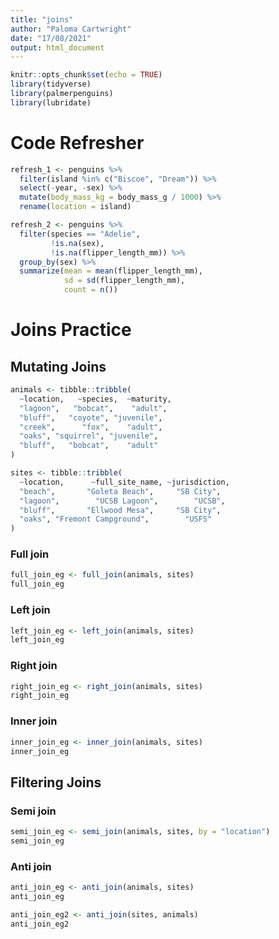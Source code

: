 ```yaml
---
title: "joins"
author: "Paloma Cartwright"
date: "17/08/2021"
output: html_document
---
```


```r
knitr::opts_chunk$set(echo = TRUE)
library(tidyverse)
library(palmerpenguins)
library(lubridate)
```


# Code Refresher 

```r
refresh_1 <- penguins %>%  
  filter(island %in% c("Biscoe", "Dream")) %>% 
  select(-year, -sex) %>% 
  mutate(body_mass_kg = body_mass_g / 1000) %>% 
  rename(location = island)

```

```r
refresh_2 <- penguins %>% 
  filter(species == "Adelie",
         !is.na(sex), 
         !is.na(flipper_length_mm)) %>% 
  group_by(sex) %>% 
  summarize(mean = mean(flipper_length_mm), 
            sd = sd(flipper_length_mm), 
            count = n())
```

# Joins Practice

## Mutating Joins

```r
animals <- tibble::tribble(
  ~location,   ~species,  ~maturity,
  "lagoon",   "bobcat",    "adult",
  "bluff",   "coyote", "juvenile",
  "creek",      "fox",    "adult",
  "oaks", "squirrel", "juvenile",
  "bluff",   "bobcat",    "adult"
)

sites <- tibble::tribble(
  ~location,      ~full_site_name, ~jurisdiction,
  "beach",       "Goleta Beach",     "SB City",
  "lagoon",        "UCSB Lagoon",        "UCSB",
  "bluff",       "Ellwood Mesa",     "SB City",
  "oaks", "Fremont Campground",        "USFS"
)
```

### Full join 

```r
full_join_eg <- full_join(animals, sites)
full_join_eg
```

### Left join

```r
left_join_eg <- left_join(animals, sites)
left_join_eg
```

### Right join

```r
right_join_eg <- right_join(animals, sites)
right_join_eg
```
### Inner join

```r
inner_join_eg <- inner_join(animals, sites)
inner_join_eg
```
## Filtering Joins 

### Semi join

```r
semi_join_eg <- semi_join(animals, sites, by = "location")
semi_join_eg
```

### Anti join 

```r
anti_join_eg <- anti_join(animals, sites)
anti_join_eg
```

```r
anti_join_eg2 <- anti_join(sites, animals)
anti_join_eg2
```


